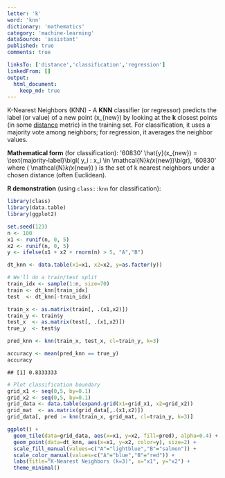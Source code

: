 ```yaml
---
letter: 'k'
word: 'knn'
dictionary: 'mathematics'
category: 'machine-learning'
dataSource: 'assistant'
published: true
comments: true

linksTo: ['distance','classification','regression']
linkedFrom: []
output:
  html_document:
    keep_md: true
---
```




<a id="knn">K-Nearest Neighbors (KNN)</a> - A **KNN** classifier (or regressor) predicts the label (or value) of a new point \(x_{new}\) by looking at the **k** closest points (in some [distance](#distance) metric) in the training set. For classification, it uses a majority vote among neighbors; for regression, it averages the neighbor values.

**Mathematical form** (for classification):
'60830'
\hat{y}(x_{new}) = \text{majority-label}\bigl( y_i : x_i \in \mathcal{N}_k(x_{new})\bigr),
'60830'
where \( \mathcal{N}_k(x_{new}) \) is the set of k nearest neighbors under a chosen distance (often Euclidean).

**R demonstration** (using `class::knn` for classification):


``` r
library(class)
library(data.table)
library(ggplot2)

set.seed(123)
n <- 100
x1 <- runif(n, 0, 5)
x2 <- runif(n, 0, 5)
y <- ifelse(x1 + x2 + rnorm(n) > 5, "A","B")

dt_knn <- data.table(x1=x1, x2=x2, y=as.factor(y))

# We'll do a train/test split
train_idx <- sample(1:n, size=70)
train <- dt_knn[train_idx]
test  <- dt_knn[-train_idx]

train_x <- as.matrix(train[, .(x1,x2)])
train_y <- train$y
test_x  <- as.matrix(test[, .(x1,x2)])
true_y  <- test$y

pred_knn <- knn(train_x, test_x, cl=train_y, k=3)

accuracy <- mean(pred_knn == true_y)
accuracy
```

```
## [1] 0.8333333
```

``` r
# Plot classification boundary
grid_x1 <- seq(0,5, by=0.1)
grid_x2 <- seq(0,5, by=0.1)
grid_data <- data.table(expand.grid(x1=grid_x1, x2=grid_x2))
grid_mat  <- as.matrix(grid_data[,.(x1,x2)])
grid_data[, pred := knn(train_x, grid_mat, cl=train_y, k=3)]

ggplot() +
  geom_tile(data=grid_data, aes(x=x1, y=x2, fill=pred), alpha=0.4) +
  geom_point(data=dt_knn, aes(x=x1, y=x2, color=y), size=2) +
  scale_fill_manual(values=c("A"="lightblue","B"="salmon")) +
  scale_color_manual(values=c("A"="blue","B"="red")) +
  labs(title="K-Nearest Neighbors (k=3)", x="x1", y="x2") +
  theme_minimal()
```

<Figure src="/Users/work/Coding/derecksprojects/derecksnotes.com-playground/derecksnotes.com/client/src/app/dictionaries/mathematics/definitions/mathematics_machine-learning_k_knn_files/figure-html/unnamed-chunk-1-1.png">
	
</Figure>
